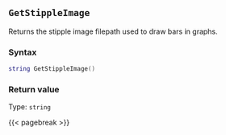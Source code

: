 ## `GetStippleImage`

Returns the stipple image\index{Images!stippling} filepath used to draw bars in graphs.

### Syntax {-}

``` .lua
string GetStippleImage()
```


### Return value {-}

Type: `string`


{{< pagebreak >}}